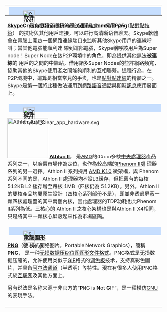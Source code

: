 {| id="mp-right" cellpadding="2" cellspacing="5" style="width:100%; vertical-align:top; background:#f5faff; background:transparent;"
!<div style="text-align:left; position:relative; left:4px; top:2px; border:1px solid #C26DEFE; background:#C6DEFE; height:25px;">
<div style="position:absolute; left:5px; top:-5px;">[[File:Crystal_Clear_device_cdrom_unmount.png|38px]]</div>
<div style="position:absolute; left:40px; top:0px;"><h2 style="margin:0; border-bottom:0; font-size:110%; font-weight:bold; text-align:left; color:#000; padding:.15em .4em;">[[軟件|軟件]]</h2></div></div>
|-
|
'''[[Skype|Skype]]'''， 是支援語音通訊的[[即时通讯软件|即时通讯软件]]， 採用P2P（[[點對點技術|點對點技術]]）  的技術與其他用戶連接，可以进行高清晰语音聊天。Skype軟體會在電腦上開啟一個網路連線端口來监听其他Skype用戶的連線呼叫；當其他電腦能順利連 線到這部電腦，Skype稱呼該用戶為Super node！Super Node在該P2P環境中的角色，即為提供其他無法'''被連線'''的 用戶的之間的中繼站，借用諸多Super Nodes的些許網路頻寬，協助其他的Skype使用者之間能夠順利的互相聯繫。這種行為，在P2P環境中，這算是相當常見的手法，也是[[點對點連線|點對點連線]]的精髓之一。Skype是第一個將此種做法運用到[[網路語音|網路語音]]通話與[[即時訊息|即時訊息]]應用層面上。

<!--'''其他條目：'''-->
|-
!<div style="text-align:left; position:relative; left:4px; top:2px; border:1px solid #C26DEFE; background:#C6DEFE; height:25px;">
<div style="position:absolute; left:5px; top:-5px;">[[File:Crystal_Clear_app_hardware.svg|38px]]</div>
<div style="position:absolute; left:40px; top:0px;"><h2 style="margin:0; border-bottom:0; font-size:110%; font-weight:bold; text-align:left; color:#000; padding:.15em .4em;">[[硬件|硬件]]</h2></div></div>
|-
|[[File:Athlon_II.JPG|130px]]
'''[[Athlon_II|Athlon II]]'''， 是[[AMD|AMD]]的45nm多核[[中央處理器|中央處理器]]產品系列之一，以廉價市場作為定位，也作為較高端的[[AMD_Phenom_II|Phenom II]]處 理器系列的另一選擇。Athlon II 系列採用 [[AMD_K10|AMD K10]] 微架構，與 Phenom 系列不同的是，Athlon II 處理器均不設L3緩存，但把舊有的每核 512KB L2 緩存增至每核 1MB（四核仍為 512KB）。另外，Athlon II 的雙核產品均屬原生設計（四核心系列部份不是），即並非透過屏蔽一顆四核處理器的其中兩個內核，因此處理器的TDP功耗也比Phenom II系列為低。三核心的 Athlon II 之核心架構也是與Athlon II X4相同，只是將其中一顆核心屏蔽起來作為市場區隔。

<!--'''其他條目：'''-->
|-
!<div style="text-align:left; position:relative; left:4px; top:2px; border:1px solid #C26DEFE; background:#C6DEFE; height:25px;">
<div style="position:absolute; left:5px; top:-5px;">[[File:5-cell.gif|38px]]</div>
<div style="position:absolute; left:40px; top:0px;"><h2 style="margin:0; border-bottom:0; font-size:110%; font-weight:bold; text-align:left; color:#000; padding:.15em .4em;">[[電腦圖形學|電腦圖形]]</h2></div></div>
|-
|
'''[[PNG|PNG]]'''（便 携式网络图片，Portable Network Graphics），簡稱'''PNG'''， 是一种[[无损数据压缩|无损数据压缩]][[位图|位图]][[图形文件格式|图形文件格式]]。PNG格式是无损数据压缩的，允许使用类似于[[GIF|GIF]]格式的[[调色板|调色板]]技术，支持真彩色圖片，并具备[[阿尔法通道|阿尔法通道]]（半透明）等特性。現在有很多人使用PNG格式於[[互联网|互联网]]及其他方面上。

另有说法是名称来源于非官方的“'''P'''NG is '''N'''ot '''G'''IF”，是一種模仿[[GNU|GNU]]的表現手法。
<!--'''其他條目：'''-->
|-
|}